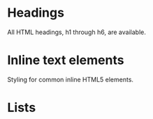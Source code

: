 


<Meta title="Content/Typography" />

<style></style>



# Headings
All HTML headings, h1 through h6, are available.
<Canvas of={Heading.NoneStory} />

# Inline text elements 
Styling for common inline HTML5 elements.
<Canvas of={Text.NoneStory} />

# Lists
<Canvas of={List.NoneStory} />
